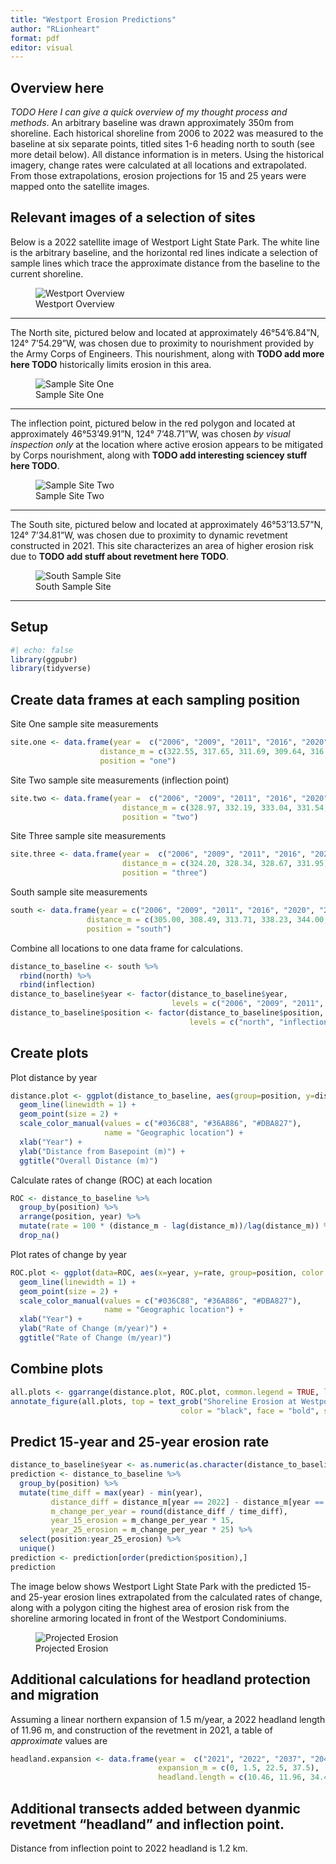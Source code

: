 ```yaml
---
title: "Westport Erosion Predictions"
author: "RLionheart"
format: pdf
editor: visual
---
```


## Overview here

*TODO Here I can give a quick overview of my thought process and methods*. An arbitrary baseline was drawn approximately 350m from shoreline. Each historical shoreline from 2006 to 2022 was measured to the baseline at six separate points, titled sites 1-6 heading north to south (see more detail below). All distance information is in meters. Using the historical imagery, change rates were calculated at all locations and extrapolated. From those extrapolations, erosion projections for 15 and 25 years were mapped onto the satellite images.

## Relevant images of a selection of sites

Below is a 2022 satellite image of Westport Light State Park. The white line is the arbitrary baseline, and the horizontal red lines indicate a selection of sample lines which trace the approximate distance from the baseline to the current shoreline.

![Westport Overview](figures/Westport_Overview.PNG)


------------------------------------------------------------------------

The North site, pictured below and located at approximately 46°54'6.84"N, 124° 7'54.29"W, was chosen due to proximity to nourishment provided by the Army Corps of Engineers. This nourishment, along with **TODO add more here TODO** historically limits erosion in this area.

![Sample Site One](figures/report_1.0/Site_One.PNG)

------------------------------------------------------------------------

The inflection point, pictured below in the red polygon and located at approximately 46°53'49.91"N, 124° 7'48.71"W, was chosen *by visual inspection only* at the location where active erosion appears to be mitigated by Corps nourishment, along with **TODO add interesting sciencey stuff here TODO**.

![Sample Site Two](figures/report_1.0/Site_Two.PNG)

------------------------------------------------------------------------

The South site, pictured below and located at approximately 46°53'13.57"N, 124° 7'34.81"W, was chosen due to proximity to dynamic revetment constructed in 2021. This site characterizes an area of higher erosion risk due to **TODO add stuff about revetment here TODO**.

![South Sample Site](images/South_Point.PNG)

------------------------------------------------------------------------

## Setup

```r
#| echo: false
library(ggpubr)
library(tidyverse)
```

## Create data frames at each sampling position

Site One sample site measurements

```r
site.one <- data.frame(year =  c("2006", "2009", "2011", "2016", "2020", "2022"),
                    distance_m = c(322.55, 317.65, 311.69, 309.64, 316.66, 319.76), 
                    position = "one")
```

Site Two sample site measurements (inflection point)

```r
site.two <- data.frame(year =  c("2006", "2009", "2011", "2016", "2020", "2022"),
                         distance_m = c(328.97, 332.19, 333.04, 331.54, 335.62, 337.26), 
                         position = "two")
```

Site Three sample site measurements

```r
site.three <- data.frame(year =  c("2006", "2009", "2011", "2016", "2020", "2022"),
                         distance_m = c(324.20, 328.34, 328.67, 331.95, 337.12, 340.37), 
                         position = "three")
```






South sample site measurements

```r
south <- data.frame(year = c("2006", "2009", "2011", "2016", "2020", "2022"),
                 distance_m = c(305.00, 308.49, 313.71, 338.23, 344.00, 348.42), 
                 position = "south")
```

Combine all locations to one data frame for calculations.

```r
distance_to_baseline <- south %>% 
  rbind(north) %>%
  rbind(inflection)
distance_to_baseline$year <- factor(distance_to_baseline$year,
                                    levels = c("2006", "2009", "2011", "2016", "2020", "2022"))
distance_to_baseline$position <- factor(distance_to_baseline$position, 
                                        levels = c("north", "inflection", "south"))
```

## Create plots

Plot distance by year

```r
distance.plot <- ggplot(distance_to_baseline, aes(group=position, y=distance_m, x=year, color=position)) +
  geom_line(linewidth = 1) +
  geom_point(size = 2) +
  scale_color_manual(values = c("#036C88", "#36A886", "#DBA827"), 
                     name = "Geographic location") +
  xlab("Year") + 
  ylab("Distance from Basepoint (m)") +
  ggtitle("Overall Distance (m)")
```

Calculate rates of change (ROC) at each location

```r
ROC <- distance_to_baseline %>% 
  group_by(position) %>% 
  arrange(position, year) %>% 
  mutate(rate = 100 * (distance_m - lag(distance_m))/lag(distance_m)) %>%
  drop_na()
```

Plot rates of change by year

```r
ROC.plot <- ggplot(data=ROC, aes(x=year, y=rate, group=position, color = position)) +
  geom_line(linewidth = 1) +
  geom_point(size = 2) +
  scale_color_manual(values = c("#036C88", "#36A886", "#DBA827"), 
                     name = "Geographic location") +
  xlab("Year") + 
  ylab("Rate of Change (m/year)") +
  ggtitle("Rate of Change (m/year)")
```

## Combine plots

```r
all.plots <- ggarrange(distance.plot, ROC.plot, common.legend = TRUE, legend="bottom")
annotate_figure(all.plots, top = text_grob("Shoreline Erosion at Westpoint Light State Park", 
                                      color = "black", face = "bold", size = 14))
```

## Predict 15-year and 25-year erosion rate

```r
distance_to_baseline$year <- as.numeric(as.character(distance_to_baseline$year))
prediction <- distance_to_baseline %>%
  group_by(position) %>%
  mutate(time_diff = max(year) - min(year),
         distance_diff = distance_m[year == 2022] - distance_m[year == 2006],
         m_change_per_year = round(distance_diff / time_diff),
         year_15_erosion = m_change_per_year * 15,
         year_25_erosion = m_change_per_year * 25) %>%
  select(position:year_25_erosion) %>%
  unique()
prediction <- prediction[order(prediction$position),]
prediction
```

The image below shows Westport Light State Park with the predicted 15- and 25-year erosion lines extrapolated from the calculated rates of change, along with a polygon citing the highest area of erosion risk from the shoreline armoring located in front of the Westport Condominiums.

![Projected Erosion](images/Projections.PNG)


## Additional calculations for headland protection and migration
Assuming a linear northern expansion of 1.5 m/year, a 2022 headland length of 11.96 m, and construction of the revetment in 2021, a table of *approximate* values are 
```r
headland.expansion <- data.frame(year =  c("2021", "2022", "2037", "2047"),
                                 expansion_m = c(0, 1.5, 22.5, 37.5), 
                                 headland.length = c(10.46, 11.96, 34.46, 49.46))
```

## Additional transects added between dyanmic revetment "headland" and inflection point.
Distance from inflection point to 2022 headland is 1.2 km. 

